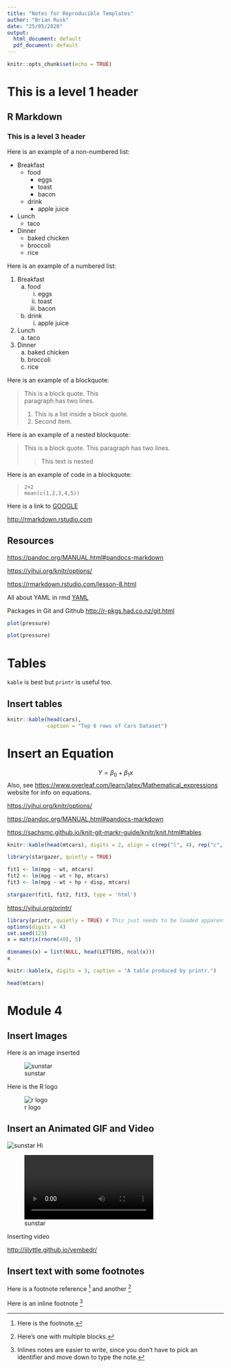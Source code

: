 ```yaml
---
title: "Notes for Reproducible Templates"
author: "Brian Rusk"
date: "25/05/2020"
output:
  html_document: default
  pdf_document: default
---
```


```r
knitr::opts_chunk$set(echo = TRUE)
```

# This is a level 1 header

## R Markdown

### This is a level 3 header

Here is an example of a non-numbered list:

* Breakfast
    - food
        + eggs
        + toast
        + bacon
    - drink
        + apple juice
* Lunch
    - taco
* Dinner
    - baked chicken
    - broccoli
    - rice


Here is an example of a numbered list:

1. Breakfast
    a. food
        i. eggs
        ii. toast
        iii. bacon
    b. drink
        i. apple juice
2. Lunch
    a. taco
3. Dinner
    a. baked chicken
    b. broccoli
    c. rice
    
Here is an example of a blockquote:

> This is a block quote. This  
> paragraph has two lines. <!-- The newline requires a double space -->
>
> 1. This is a list inside a block quote.
> 2. Second item.

Here is an example of a nested blockquote:

> This is a block quote. This
> paragraph has two lines.
>
> > This text is nested


Here is an example of code in a blockquote:

>     2+2
>     mean(c(1,2,3,4,5))



Here is a link to [GOOGLE](https://www.google.com/)

<http://rmarkdown.rstudio.com>

## Resources

<https://pandoc.org/MANUAL.html#pandocs-markdown>

<https://yihui.org/knitr/options/>

<https://rmarkdown.rstudio.com/lesson-8.html>

All about YAML in rmd [YAML](https://github.com/viking/r-yaml)

Packages in Git and Github <http://r-pkgs.had.co.nz/git.html>


```r
plot(pressure)
```

```r
plot(pressure)
```

# Tables

`kable` is best but `printr` is useful too.

## Insert tables

```r
knitr::kable(head(cars),
             caption = "Top 6 rows of Cars Dataset")
```

# Insert an Equation

$$ Y = \beta_0 + \beta_1x $$
Also, see <https://www.overleaf.com/learn/latex/Mathematical_expressions> website for info on equations.

<https://yihui.org/knitr/options/>

<https://pandoc.org/MANUAL.html#pandocs-markdown>

<https://sachsmc.github.io/knit-git-markr-guide/knitr/knit.html#tables>

```r
knitr::kable(head(mtcars), digits = 2, align = c(rep("l", 4), rep("c", 4), rep("r", 4)))

```


```r
library(stargazer, quietly = TRUE)

fit1 <- lm(mpg ~ wt, mtcars)
fit2 <- lm(mpg ~ wt + hp, mtcars)
fit3 <- lm(mpg ~ wt + hp + disp, mtcars)

stargazer(fit1, fit2, fit3, type = 'html')
```

<https://yihui.org/printr/>

```r
library(printr, quietly = TRUE) # This just needs to be loaded apparently.
options(digits = 4)
set.seed(123)
x = matrix(rnorm(40), 5)

dimnames(x) = list(NULL, head(LETTERS, ncol(x)))
x
```

```r
knitr::kable(x, digits = 3, caption = "A table produced by printr.")
```


```r
head(mtcars)
```

# Module 4

<!-- ****************************************** -->
<!-- * The following text is provided -->
<!-- * for easier cutting and pasting as you -->
<!-- * work through the exercises in -->
<!-- * Module 2 - lesson 4: Images, Video -->
<!-- * and Footnotes -->
<!-- ****************************************** -->

## Insert Images

Here is an image inserted

![sunstar](sunstar/sunstar.png)


Here is the R logo

![r logo](https://www.r-project.org/logo/Rlogo.svg)


## Insert an Animated GIF and Video

![sunstar](sunstar/sunstar.gif)
Hi

![sunstar](sunstar/sunstar.mp4)

Inserting video

<http://ijlyttle.github.io/vembedr/>

## Insert text with some footnotes

Here is a footnote reference [^1] and another [^longnote]

Here is an inline footnote ^[Inlines notes are easier to write, since you don't have to pick an identifier and move down to type the note.]

[^1]: Here is the footnote.
[^longnote]: Here's one with multiple blocks.

